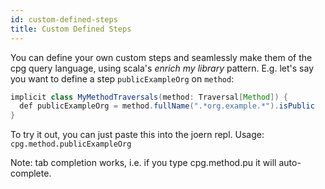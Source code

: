```yaml
---
id: custom-defined-steps
title: Custom Defined Steps
---
```


You can define your own custom steps and seamlessly make them of the cpg query language, using scala's _enrich my library_ pattern. E.g. let's say you want to define a step `publicExampleOrg` on `method`:

```java
implicit class MyMethodTraversals(method: Traversal[Method]) {
  def publicExampleOrg = method.fullName(".*org.example.*").isPublic
}
```

To try it out, you can just paste this into the joern repl.
Usage: `cpg.method.publicExampleOrg`

Note: tab completion works, i.e. if you type cpg.method.pu<TAB> it will auto-complete. 

